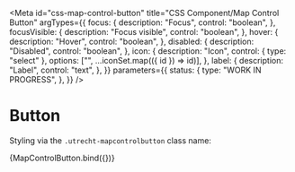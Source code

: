 <!-- @license CC0-1.0 -->


<Meta
  id="css-map-control-button"
  title="CSS Component/Map Control Button"
  argTypes={{
    focus: {
      description: "Focus",
      control: "boolean",
    },
    focusVisible: {
      description: "Focus visible",
      control: "boolean",
    },
    hover: {
      description: "Hover",
      control: "boolean",
    },
    disabled: {
      description: "Disabled",
      control: "boolean",
    },
    icon: {
      description: "Icon",
      control: { type: "select" },
      options: ["", ...iconSet.map(({ id }) => id)],
    },
    label: {
      description: "Label",
      control: "text",
    },
  }}
  parameters={{
    status: {
      type: "WORK IN PROGRESS",
    },
  }}
/>

# Button

Styling via the `.utrecht-mapcontrolbutton` class name:

<Canvas>
  <Story
    name="Default"
    args={{
      ...defaultArgs,
      icon: "utrecht-icon-zoomin",
    }}
  >
    {MapControlButton.bind({})}
  </Story>
</Canvas>

<ArgsTable story="Default" />
